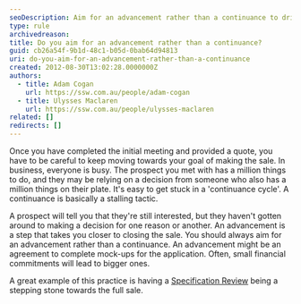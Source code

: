 ```yaml
---
seoDescription: Aim for an advancement rather than a continuance to drive business forward and increase chances of making a sale.
type: rule
archivedreason:
title: Do you aim for an advancement rather than a continuance?
guid: cb26a54f-9b1d-48c1-b05d-0bab64d94813
uri: do-you-aim-for-an-advancement-rather-than-a-continuance
created: 2012-08-30T13:02:28.0000000Z
authors:
  - title: Adam Cogan
    url: https://ssw.com.au/people/adam-cogan
  - title: Ulysses Maclaren
    url: https://ssw.com.au/people/ulysses-maclaren
related: []
redirects: []
---
```


Once you have completed the initial meeting and provided a quote, you have to be careful to keep moving towards your goal of making the sale.
In business, everyone is busy. The prospect you met with has a million things to do, and they may be relying on a decision from someone who also has a million things on their plate. It's easy to get stuck in a 'continuance cycle'. A continuance is basically a stalling tactic.

A prospect will tell you that they're still interested, but they haven't gotten around to making a decision for one reason or another. An advancement is a step that takes you closer to closing the sale. You should always aim for an advancement rather than a continuance. An advancement might be an agreement to complete mock-ups for the application. Often, small financial commitments will lead to bigger ones.

A great example of this practice is having a [Specification Review](/conduct-a-spec-review) being a stepping stone towards the full sale.